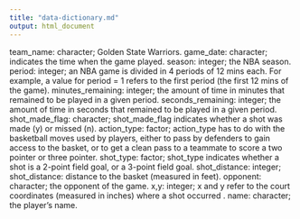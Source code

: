 ```yaml
---
title: "data-dictionary.md"
output: html_document
---
```


team_name: character; Golden State Warriors.
game_date: character; indicates the time when the game played.
season: integer; the NBA season.
period: integer; an NBA game is divided in 4 periods of 12 mins each. For example, a value for period = 1 refers to the first period (the first 12 mins of the game).
minutes_remaining: integer; the amount of time in minutes that remained to be played in a given period.
seconds_remaining: integer; the amount of time in seconds that remained to be played in a given period.
shot_made_flag: character; shot_made_flag indicates whether a shot was made (y) or missed (n).
action_type: factor; action_type has to do with the basketball moves used by players, either to pass by defenders to gain access to the basket, or to get a clean pass to a teammate to score a two pointer or three pointer.
shot_type: factor; shot_type indicates whether a shot is a 2-point field goal, or a 3-point field goal.
shot_distance: integer; shot_distance: distance to the basket (measured in feet).
opponent: character; the opponent of the game.
x,y: integer; x and y refer to the court coordinates (measured in inches) where a shot occurred .
name: character; the player's name.

